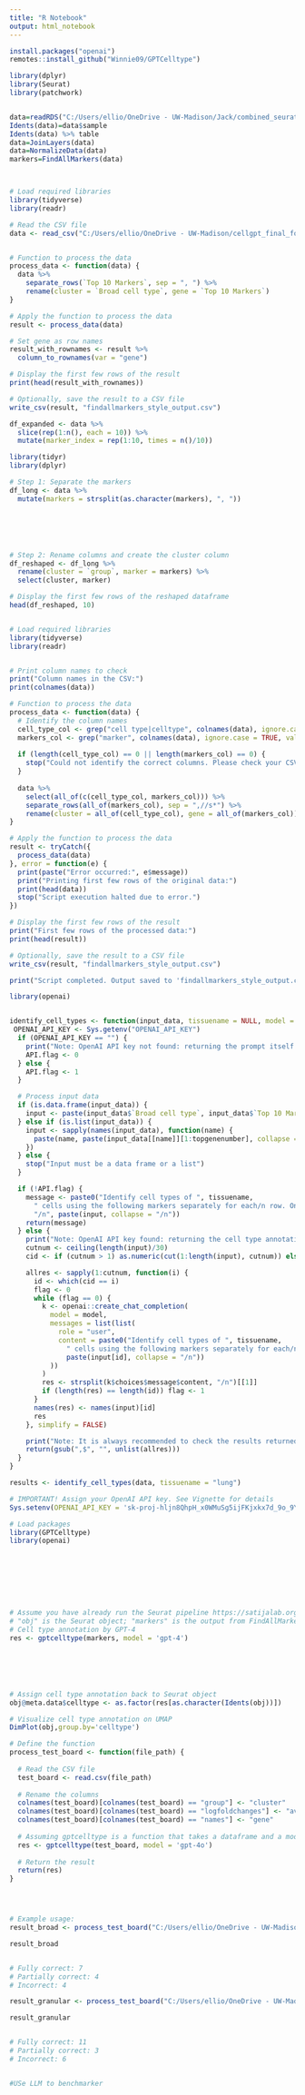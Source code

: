 ```yaml
---
title: "R Notebook"
output: html_notebook
---
```






```r
install.packages("openai")
remotes::install_github("Winnie09/GPTCelltype")
```


```r
library(dplyr)
library(Seurat)
library(patchwork)


data=readRDS("C:/Users/ellio/OneDrive - UW-Madison/Jack/combined_seurat_object_filtered.RDS")
Idents(data)=data$sample
Idents(data) %>% table
data=JoinLayers(data)
data=NormalizeData(data)
markers=FindAllMarkers(data)




```


```r
# Load required libraries
library(tidyverse)
library(readr)

# Read the CSV file
data <- read_csv("C:/Users/ellio/OneDrive - UW-Madison/cellgpt_final_folder/test_code/top_markers_broad_cell_type.csv")


# Function to process the data
process_data <- function(data) {
  data %>%
    separate_rows(`Top 10 Markers`, sep = ", ") %>%
    rename(cluster = `Broad cell type`, gene = `Top 10 Markers`)
}

# Apply the function to process the data
result <- process_data(data)

# Set gene as row names
result_with_rownames <- result %>%
  column_to_rownames(var = "gene")

# Display the first few rows of the result
print(head(result_with_rownames))

# Optionally, save the result to a CSV file
write_csv(result, "findallmarkers_style_output.csv")

```

```r
df_expanded <- data %>%
  slice(rep(1:n(), each = 10)) %>%
  mutate(marker_index = rep(1:10, times = n()/10))

```


```r
library(tidyr)
library(dplyr)

# Step 1: Separate the markers
df_long <- data %>%
  mutate(markers = strsplit(as.character(markers), ", "))






# Step 2: Rename columns and create the cluster column
df_reshaped <- df_long %>%
  rename(cluster = `group`, marker = markers) %>%
  select(cluster, marker)

# Display the first few rows of the reshaped dataframe
head(df_reshaped, 10)
```


```r

```



```r
# Load required libraries
library(tidyverse)
library(readr)


# Print column names to check
print("Column names in the CSV:")
print(colnames(data))

# Function to process the data
process_data <- function(data) {
  # Identify the column names
  cell_type_col <- grep("cell type|celltype", colnames(data), ignore.case = TRUE, value = TRUE)
  markers_col <- grep("marker", colnames(data), ignore.case = TRUE, value = TRUE)
  
  if (length(cell_type_col) == 0 || length(markers_col) == 0) {
    stop("Could not identify the correct columns. Please check your CSV file.")
  }
  
  data %>%
    select(all_of(c(cell_type_col, markers_col))) %>%
    separate_rows(all_of(markers_col), sep = ",//s*") %>%
    rename(cluster = all_of(cell_type_col), gene = all_of(markers_col))
}

# Apply the function to process the data
result <- tryCatch({
  process_data(data)
}, error = function(e) {
  print(paste("Error occurred:", e$message))
  print("Printing first few rows of the original data:")
  print(head(data))
  stop("Script execution halted due to error.")
})

# Display the first few rows of the result
print("First few rows of the processed data:")
print(head(result))

# Optionally, save the result to a CSV file
write_csv(result, "findallmarkers_style_output.csv")

print("Script completed. Output saved to 'findallmarkers_style_output.csv'")
```


```r
library(openai)


identify_cell_types <- function(input_data, tissuename = NULL, model = "gpt-4", topgenenumber = 10) {
 OPENAI_API_KEY <- Sys.getenv("OPENAI_API_KEY")
  if (OPENAI_API_KEY == "") {
    print("Note: OpenAI API key not found: returning the prompt itself.")
    API.flag <- 0
  } else {
    API.flag <- 1
  }

  # Process input data
  if (is.data.frame(input_data)) {
    input <- paste(input_data$`Broad cell type`, input_data$`Top 10 Markers`, sep = ": ")
  } else if (is.list(input_data)) {
    input <- sapply(names(input_data), function(name) {
      paste(name, paste(input_data[[name]][1:topgenenumber], collapse = ", "), sep = ": ")
    })
  } else {
    stop("Input must be a data frame or a list")
  }

  if (!API.flag) {
    message <- paste0("Identify cell types of ", tissuename, 
      " cells using the following markers separately for each/n row. Only provide the cell type name. Do not show numbers before the name./n Some can be a mixture of multiple cell types. ", 
      "/n", paste(input, collapse = "/n"))
    return(message)
  } else {
    print("Note: OpenAI API key found: returning the cell type annotations.")
    cutnum <- ceiling(length(input)/30)
    cid <- if (cutnum > 1) as.numeric(cut(1:length(input), cutnum)) else rep(1, length(input))

    allres <- sapply(1:cutnum, function(i) {
      id <- which(cid == i)
      flag <- 0
      while (flag == 0) {
        k <- openai::create_chat_completion(
          model = model, 
          messages = list(list(
            role = "user", 
            content = paste0("Identify cell types of ", tissuename, 
              " cells using the following markers separately for each/n row. Only provide the cell type name. Do not show numbers before the name./n Some can be a mixture of multiple cell types./n", 
              paste(input[id], collapse = "/n"))
          ))
        )
        res <- strsplit(k$choices$message$content, "/n")[[1]]
        if (length(res) == length(id)) flag <- 1
      }
      names(res) <- names(input)[id]
      res
    }, simplify = FALSE)

    print("Note: It is always recommended to check the results returned by GPT-4 in case of/n AI hallucination, before going to down-stream analysis.")
    return(gsub(",$", "", unlist(allres)))
  }
}
```



```r

results <- identify_cell_types(data, tissuename = "lung")
```



```r

# IMPORTANT! Assign your OpenAI API key. See Vignette for details
Sys.setenv(OPENAI_API_KEY = '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')

# Load packages
library(GPTCelltype)
library(openai)








# Assume you have already run the Seurat pipeline https://satijalab.org/seurat/
# "obj" is the Seurat object; "markers" is the output from FindAllMarkers(obj)
# Cell type annotation by GPT-4
res <- gptcelltype(markers, model = 'gpt-4')






# Assign cell type annotation back to Seurat object
obj@meta.data$celltype <- as.factor(res[as.character(Idents(obj))])

# Visualize cell type annotation on UMAP
DimPlot(obj,group.by='celltype')
```



```r

# Define the function
process_test_board <- function(file_path) {
  
  # Read the CSV file
  test_board <- read.csv(file_path)
  
  # Rename the columns
  colnames(test_board)[colnames(test_board) == "group"] <- "cluster"
  colnames(test_board)[colnames(test_board) == "logfoldchanges"] <- "avg_log2FC"
  colnames(test_board)[colnames(test_board) == "names"] <- "gene"
  
  # Assuming gptcelltype is a function that takes a dataframe and a model
  res <- gptcelltype(test_board, model = 'gpt-4o')
  
  # Return the result
  return(res)
}




# Example usage:
result_broad <- process_test_board("C:/Users/ellio/OneDrive - UW-Madison/cellgpt_final_folder/test_code/default_markers_broad_cell_type.csv")

result_broad


# Fully correct: 7
# Partially correct: 4
# Incorrect: 4

result_granular <- process_test_board("C:/Users/ellio/OneDrive - UW-Madison/cellgpt_final_folder/test_code/default_markers_granular_cell_type.csv")

result_granular


# Fully correct: 11
# Partially correct: 3
# Incorrect: 6


#USe LLM to benchmarker

```


